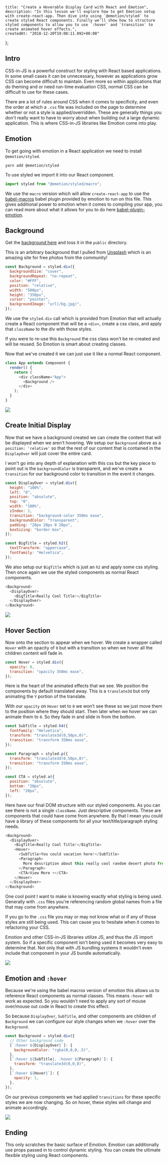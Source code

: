     title: "Create a Hoverable Display Card with React and Emotion",
    description: "In this lesson we'll explore how to get Emotion setup with create-react-app. Then dive into using `@emotion/styled` to create styled React components. Finally we'll show how to structure styled components to allow you to use `:hover` and `transition` to create animated hover effects.",
    createdAt: "2018-12-20T19:08:11.092+00:00"
};


    
## Intro

CSS-in-JS is a powerful construct for styling with React based applications. In some small cases it can be unnecessary, however as applications grow CSS can become difficult to maintain. Even more so within applications that do theming and or need run-time evaluation CSS, normal CSS can be difficult to use for these cases.

There are a lot of rules around CSS when it comes to specificity, and even the order at which a `.css` file was included on the page to determine whether or not a style is applied/overridden. These are generally things you don't really want to have to worry about when building out a large dynamic application. This is where CSS-in-JS libraries like Emotion come into play.

## Emotion

To get going with emotion in a React application we need to install `@emotion/styled`.

```
yarn add @emotion/styled
```

To use styled we import it into our React component.

```js
import styled from "@emotion/styled/macro";
```

We use the `macro` version which will allow `create-react-app` to use the [babel-macros](https://github.com/kentcdodds/babel-plugin-macros) babel plugin provided by emotion to run on this file. This gives additional power to emotion when it comes to compiling your app, you can read more about what it allows for you to do here [babel-plugin-emotion](https://emotion.sh/docs/babel-plugin-emotion).

## Background

Get the [background here](https://github.com/codedailyio/teach/blob/hoverCardEmotion/public/bg.jpg) and toss it in the `public` directory.

This is an arbitrary background that I pulled from [Unsplash](https://unsplash.com/) which is an amazing site for free photos from the community!

```js
const Background = styled.div({
  backgroundSize: "cover",
  backgroundRepeat: "no-repeat",
  color: "#FFF",
  position: "relative",
  width: "500px",
  height: "350px",
  cursor: "pointer",
  backgroundImage: "url(/bg.jpg)",
});
```

We use the `styled.div` call which is provided from Emotion that will actually create a React component that will be a `<div>`, create a css class, and apply that `className` to the div with those styles.

If you were to re-use this `Background` the css class won't be re-created and will be reused. So Emotion is smart about creating classes.

Now that we've created it we can just use it like a normal React component.

```js
class App extends Component {
  render() {
    return (
      <div className="App">
        <Background />
      </div>
    );
  }
}
```

![](https://images.codedaily.io/lessons/emotionHover/Background.png)

## Create Initial Display

Now that we have a background created we can create the content that will be displayed when we aren't hovering. We setup our `Background` above as a `position: 'relative'` so that the rest of our content that is contained in the `DisplayOver` will just cover the entire card.

I won't go into any depth of explanation with this css but the key piece to point out is the `backgroundColor` is transparent, and we've create a `transition` for our background color to transition in the event it changes.

```js
const DisplayOver = styled.div({
  height: "100%",
  left: "0",
  position: "absolute",
  top: "0",
  width: "100%",
  zIndex: 2,
  transition: "background-color 350ms ease",
  backgroundColor: "transparent",
  padding: "20px 20px 0 20px",
  boxSizing: "border-box",
});

const BigTitle = styled.h2({
  textTransform: "uppercase",
  fontFamily: "Helvetica",
});
```

We also setup our `BigTitle` which is just an `h2` and apply some css styling. Then once again we use the styled components as normal React components.

```js
<Background>
  <DisplayOver>
    <BigTitle>Really Cool Title!</BigTitle>
  </DisplayOver>
</Background>
```

![](https://images.codedaily.io/lessons/emotionHover/Title.png)



## Hover Section

Now onto the section to appear when we hover. We create a wrapper called `Hover` with an opacity of `0` but with a transition so when we hover all the children content will fade in.

```js
const Hover = styled.div({
  opacity: 0,
  transition: "opacity 350ms ease",
});

```

Here is the heart of the animated effects that we see. We position the components by default translated away. This is a `translate3d` but only animating the `Y` portion of the translate.

With our `opacity` on `Hover` set to `0` we won't see these so we just move them to the position where they should start. Then later when we hover we can animate them to `0`. So they fade in and slide in from the bottom.

```js
const SubTitle = styled.h4({
  fontFamily: "Helvetica",
  transform: "translate3d(0,50px,0)",
  transition: "transform 350ms ease",
});

const Paragraph = styled.p({
  transform: "translate3d(0,50px,0)",
  transition: "transform 350ms ease",
});

const CTA = styled.a({
  position: "absolute",
  bottom: "20px",
  left: "20px",
});
```

Here have our final DOM structure with our styled components. As you can see there is not a single `className`. Just descriptive components. These are components that could have come from anywhere. By that I mean you could have a library of these components for all your text/title/paragraph styling needs.

```js
<Background>
  <DisplayOver>
    <BigTitle>Really Cool Title!</BigTitle>
    <Hover>
      <SubTitle>You could vacation here!</SubTitle>
      <Paragraph>
        More description about this really cool random desert photo from unsplash!
      </Paragraph>
      <CTA>View More +</CTA>
    </Hover>
  </DisplayOver>
</Background>
```

One cool point I want to make is knowing exactly what styling is being used. Generally with `.css` files you're referencing random global names from a file that may come from anywhere.

If you go to the `.css` file you may or may not know what or if any of those styles are still being used. This can cause you to hesitate when it comes to refactoring your CSS.

Emotion and other CSS-in-JS libraries utilize JS, and thus the JS import system. So if a specific component isn't being used it becomes very easy to determine that. Not only that with JS bundling systems it wouldn't even include that component in your JS bundle automatically.

![](https://images.codedaily.io/lessons/emotionHover/Hovered.png)


## Emotion and `:hover`

Because we're using the babel macros version of emotion this allows us to reference React components as normal classes. This means `:hover` will work as expected. So you wouldn't need to apply any sort of mouse over/mouse out code in React to create this effect.

So because `DisplayOver`, `SubTitle`, and other components are children of `Background` we can configure our style changes when we `:hover` over the `Background`.

```js
const Background = styled.div({
  // Other background code
  [`:hover ${DisplayOver}`]: {
    backgroundColor: "rgba(0,0,0,.5)",
  },
  [`:hover ${SubTitle}, :hover ${Paragraph}`]: {
    transform: "translate3d(0,0,0)",
  },
  [`:hover ${Hover}`]: {
    opacity: 1,
  },
});
```

On our previous components we had applied `transitions` for these specific styles we are now changing. So on hover, these styles will change and animate accordingly.


![](https://images.codedaily.io/lessons/emotionHover/CoolHover.gif)

## Ending

This only scratches the basic surface of Emotion. Emotion can additionally use props passed in to control dynamic styling. You can create the ultimate flexible styling using React components.